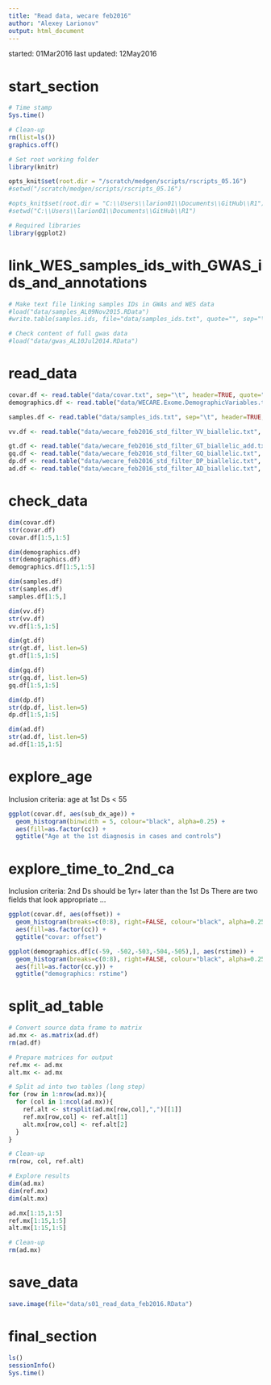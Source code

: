 ```yaml
---
title: "Read data, wecare feb2016"
author: "Alexey Larionov"
output: html_document
---
```


started: 01Mar2016
last updated: 12May2016

# start_section

```r

# Time stamp
Sys.time()

# Clean-up
rm(list=ls())
graphics.off()

# Set root working folder
library(knitr)

opts_knit$set(root.dir = "/scratch/medgen/scripts/rscripts_05.16")
#setwd("/scratch/medgen/scripts/rscripts_05.16")

#opts_knit$set(root.dir = "C:\\Users\\larion01\\Documents\\GitHub\\R1")
#setwd("C:\\Users\\larion01\\Documents\\GitHub\\R1")

# Required libraries
library(ggplot2)

```

# link_WES_samples_ids_with_GWAS_ids_and_annotations

```r

# Make text file linking samples IDs in GWAs and WES data
#load("data/samples_AL09Nov2015.RData")
#write.table(samples.ids, file="data/samples_ids.txt", quote="", sep="\t")

# Check content of full gwas data
#load("data/gwas_AL10Jul2014.RData")

```

# read_data

```r

covar.df <- read.table("data/covar.txt", sep="\t", header=TRUE, quote="")
demographics.df <- read.table("data/WECARE.Exome.DemographicVariables.txt", sep="\t", header=TRUE, quote="")

samples.df <- read.table("data/samples_ids.txt", sep="\t", header=TRUE, quote="")

vv.df <- read.table("data/wecare_feb2016_std_filter_VV_biallelic.txt", header=TRUE, row.names=1, sep="\t", quote="")

gt.df <- read.table("data/wecare_feb2016_std_filter_GT_biallelic_add.txt", header=TRUE, row.names=1, sep="\t", quote="")
gq.df <- read.table("data/wecare_feb2016_std_filter_GQ_biallelic.txt", header=TRUE, row.names=1, sep="\t", quote="")
dp.df <- read.table("data/wecare_feb2016_std_filter_DP_biallelic.txt", header=TRUE, row.names=1, sep="\t", quote="")
ad.df <- read.table("data/wecare_feb2016_std_filter_AD_biallelic.txt", header=TRUE, row.names=1, sep="\t", quote="")

```

# check_data

```r

dim(covar.df)
str(covar.df)
covar.df[1:5,1:5]

dim(demographics.df)
str(demographics.df)
demographics.df[1:5,1:5]

dim(samples.df)
str(samples.df)
samples.df[1:5,]

dim(vv.df)
str(vv.df)
vv.df[1:5,1:5]

dim(gt.df)
str(gt.df, list.len=5)
gt.df[1:5,1:5]

dim(gq.df)
str(gq.df, list.len=5)
gq.df[1:5,1:5]

dim(dp.df)
str(dp.df, list.len=5)
dp.df[1:5,1:5]

dim(ad.df)
str(ad.df, list.len=5)
ad.df[1:15,1:5]

```

# explore_age
Inclusion criteria: age at 1st Ds < 55

```r

ggplot(covar.df, aes(sub_dx_age)) +
  geom_histogram(binwidth = 5, colour="black", alpha=0.25) + 
  aes(fill=as.factor(cc)) +
  ggtitle("Age at the 1st diagnosis in cases and controls")

```

# explore_time_to_2nd_ca
Inclusion criteria: 2nd Ds should be 1yr+ later than the 1st Ds
There are two fields that look appropriate ...

```r

ggplot(covar.df, aes(offset)) +
  geom_histogram(breaks=c(0:8), right=FALSE, colour="black", alpha=0.25) + 
  aes(fill=as.factor(cc)) +
  ggtitle("covar: offset")

ggplot(demographics.df[c(-59, -502,-503,-504,-505),], aes(rstime)) +
  geom_histogram(breaks=c(0:8), right=FALSE, colour="black", alpha=0.25) + 
  aes(fill=as.factor(cc.y)) +
  ggtitle("demographics: rstime")

```

# split_ad_table

```r

# Convert source data frame to matrix
ad.mx <- as.matrix(ad.df)
rm(ad.df)

# Prepare matrices for output
ref.mx <- ad.mx
alt.mx <- ad.mx

# Split ad into two tables (long step)
for (row in 1:nrow(ad.mx)){
  for (col in 1:ncol(ad.mx)){
    ref.alt <- strsplit(ad.mx[row,col],",")[[1]]
    ref.mx[row,col] <- ref.alt[1]
    alt.mx[row,col] <- ref.alt[2]
  }
}

# Clean-up
rm(row, col, ref.alt)

# Explore results
dim(ad.mx)
dim(ref.mx)
dim(alt.mx)

ad.mx[1:15,1:5]
ref.mx[1:15,1:5]
alt.mx[1:15,1:5]

# Clean-up
rm(ad.mx)

```

# save_data

```r

save.image(file="data/s01_read_data_feb2016.RData")

```

# final_section

```r

ls()
sessionInfo()
Sys.time()

```
